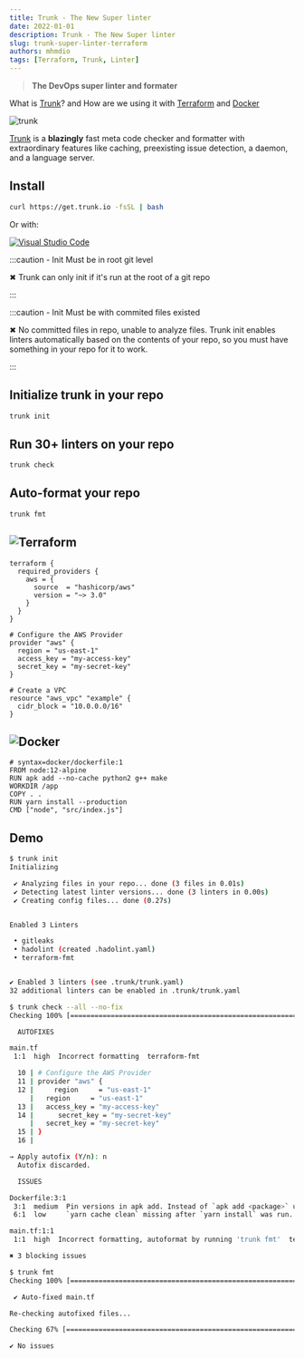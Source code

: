 ```yaml
---
title: Trunk - The New Super linter
date: 2022-01-01
description: Trunk - The New Super linter
slug: trunk-super-linter-terraform
authors: mhmdio
tags: [Terraform, Trunk, Linter]
---
```


> **The DevOps super linter and formater**

What is [Trunk](https://trunk.io/)? and How are we using it with [Terraform](https://www.terraform.io/) and [Docker](https://www.docker.com/)

![trunk](https://static.trunk.io/assets/opengraph.jpg)

[Trunk](https://trunk.io/) is a **blazingly** fast meta code checker and formatter with extraordinary features like caching, preexisting issue detection, a daemon, and a language server.

<!--truncate-->

## Install

```bash
curl https://get.trunk.io -fsSL | bash
```

Or with:

[![Visual Studio Code](https://img.shields.io/badge/Visual%20Studio%20Code-0078d7.svg?style=for-the-badge&logo=visual-studio-code&logoColor=white)](https://marketplace.visualstudio.com/items?itemName=Trunk.io)

:::caution - Init Must be in root git level

✖ Trunk can only init if it's run at the root of a git repo

:::

:::caution - Init Must be with commited files existed

✖ No committed files in repo, unable to analyze files. Trunk init enables linters automatically based on the contents of your repo, so you must have something in your repo for it to work.

:::

## Initialize trunk in your repo

```bash
trunk init
```

## Run 30+ linters on your repo

```bash
trunk check
```

## Auto-format your repo

```bash
trunk fmt
```

## ![Terraform](https://img.shields.io/badge/terraform-%235835CC.svg?style=for-the-badge&logo=terraform&logoColor=white)

```hcl
terraform {
  required_providers {
    aws = {
      source  = "hashicorp/aws"
      version = "~> 3.0"
    }
  }
}

# Configure the AWS Provider
provider "aws" {
  region = "us-east-1"
  access_key = "my-access-key"
  secret_key = "my-secret-key"
}

# Create a VPC
resource "aws_vpc" "example" {
  cidr_block = "10.0.0.0/16"
}
```

## ![Docker](https://img.shields.io/badge/docker-%230db7ed.svg?style=for-the-badge&logo=docker&logoColor=white)

```docker
# syntax=docker/dockerfile:1
FROM node:12-alpine
RUN apk add --no-cache python2 g++ make
WORKDIR /app
COPY . .
RUN yarn install --production
CMD ["node", "src/index.js"]
```

## Demo

```bash
$ trunk init
Initializing

 ✔ Analyzing files in your repo... done (3 files in 0.01s)
 ✔ Detecting latest linter versions... done (3 linters in 0.00s)
 ✔ Creating config files... done (0.27s)


Enabled 3 Linters

 • gitleaks
 • hadolint (created .hadolint.yaml)
 • terraform-fmt


✔ Enabled 3 linters (see .trunk/trunk.yaml)
32 additional linters can be enabled in .trunk/trunk.yaml
```

```bash
$ trunk check --all --no-fix
Checking 100% [====================================================================================>]  12/12  0.4s

  AUTOFIXES

main.tf
 1:1  high  Incorrect formatting  terraform-fmt

  10 | # Configure the AWS Provider
  11 | provider "aws" {
  12 |     region     = "us-east-1"
     |   region     = "us-east-1"
  13 |   access_key = "my-access-key"
  14 |      secret_key = "my-secret-key"
     |   secret_key = "my-secret-key"
  15 | }
  16 |

→ Apply autofix (Y/n): n
  Autofix discarded.

  ISSUES

Dockerfile:3:1
 3:1  medium  Pin versions in apk add. Instead of `apk add <package>` use `apk add <package>=<version>`  hadolint/DL3018
 6:1  low     `yarn cache clean` missing after `yarn install` was run.                                   hadolint/DL3060

main.tf:1:1
 1:1  high  Incorrect formatting, autoformat by running 'trunk fmt'  terraform-fmt

✖ 3 blocking issues
```

```bash
$ trunk fmt
Checking 100% [======================================================================================>]  3/3  0.4s

 ✔ Auto-fixed main.tf

Re-checking autofixed files...

Checking 67% [==========================================================>                             ]  2/3  0.4s

✔ No issues
```
